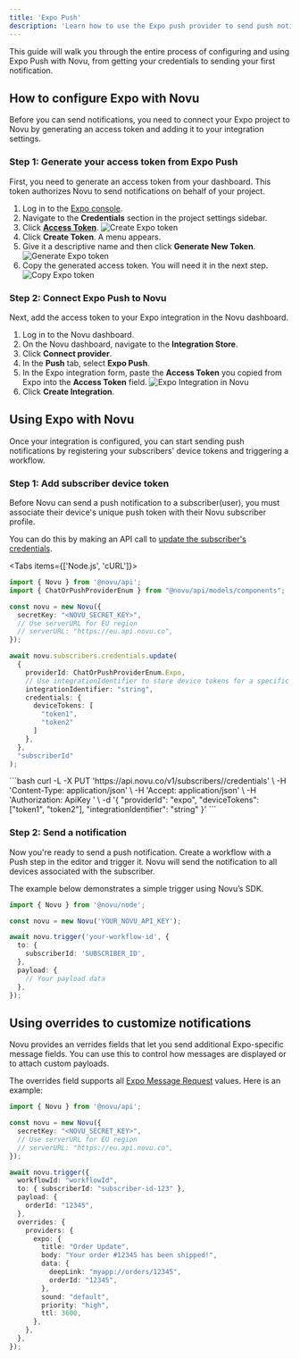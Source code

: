 ```yaml
---
title: 'Expo Push'
description: 'Learn how to use the Expo push provider to send push notifications using Novu'
---
```


This guide will walk you through the entire process of configuring and using Expo Push with Novu, from getting your credentials to sending your first notification.

## How to configure Expo with Novu

Before you can send notifications, you need to connect your Expo project to Novu by generating an access token and adding it to your integration settings.

### Step 1: Generate your access token from Expo Push

First, you need to generate an access token from your dashboard. This token authorizes Novu to send notifications on behalf of your project.

1. Log in to the <a href="https://expo.dev/" target="_blank" rel="noopener noreferrer">Expo console</a>.
2. Navigate to the **Credentials** section in the project settings sidebar.
3. Click <a href="https://expo.dev/settings/access-tokens" target="_blank" rel="noopener noreferrer">**Access Token**</a>.
![Create Expo token](/images/channels-and-providers/push/expo-push/create-token.png)
4. Click **Create Token**. A menu appears.
5. Give it a descriptive name and then click **Generate New Token**.
![Generate Expo token](/images/channels-and-providers/push/expo-push/generate-token.png)
6. Copy the generated access token. You will need it in the next step.
![Copy Expo token](/images/channels-and-providers/push/expo-push/copy-token.png)

### Step 2: Connect Expo Push to Novu

Next, add the access token to your Expo integration in the Novu dashboard.

1. Log in to the Novu dashboard.
2. On the Novu dashboard, navigate to the **Integration Store**.
3. Click **Connect provider**.
4. In the **Push** tab, select **Expo Push**.
5. In the Expo integration form, paste the **Access Token** you copied from Expo into the **Access Token** field.
![Expo Integration in Novu](/images/channels-and-providers/push/expo-push/expo-integration.png)
6. Click **Create Integration**.

## Using Expo with Novu

Once your integration is configured, you can start sending push notifications by registering your subscribers' device tokens and triggering a workflow.

### Step 1: Add subscriber device token

Before Novu can send a push notification to a subscriber(user), you must associate their device's unique push token with their Novu subscriber profile.

You can do this by making an API call to [update the subscriber's credentials](/api-reference/subscribers/update-provider-credentials).

<Tabs items={['Node.js', 'cURL']}>
<Tab value="Node.js">
```typescript
import { Novu } from '@novu/api';
import { ChatOrPushProviderEnum } from "@novu/api/models/components";

const novu = new Novu({
  secretKey: "<NOVU_SECRET_KEY>",
  // Use serverURL for EU region
  // serverURL: "https://eu.api.novu.co",
});

await novu.subscribers.credentials.update(
  {
    providerId: ChatOrPushProviderEnum.Expo,
    // Use integrationIdentifier to store device tokens for a specific integration
    integrationIdentifier: "string",
    credentials: {
      deviceTokens: [
        "token1",
        "token2"
      ]
    },
  },
  "subscriberId"
);
```
</Tab>
<Tab value="cURL">
```bash
curl -L -X PUT 'https://api.novu.co/v1/subscribers/<SUBSCRIBER_ID>/credentials' \
-H 'Content-Type: application/json' \
-H 'Accept: application/json' \
-H 'Authorization: ApiKey <NOVU_SECRET_KEY>' \
-d '{
  "providerId": "expo",
  "deviceTokens": ["token1", "token2"],
  "integrationIdentifier": "string"
}'
```
</Tab>
</Tabs>


### Step 2: Send a notification

Now you're ready to send a push notification. Create a workflow with a Push step in the editor and trigger it. Novu will send the notification to all devices associated with the subscriber. 

The example below demonstrates a simple trigger using Novu’s SDK.

```typescript
import { Novu } from '@novu/node';

const novu = new Novu('YOUR_NOVU_API_KEY');

await novu.trigger('your-workflow-id', {
  to: {
    subscriberId: 'SUBSCRIBER_ID',
  },
  payload: {
    // Your payload data
  },
});
```

## Using overrides to customize notifications

Novu provides an verrides fields that let you send additional Expo-specific message fields. You can use this to control how messages are displayed or to attach custom payloads.

The overrides field supports all <a href="https://docs.expo.dev/push-notifications/sending-notifications/#message-request-format" target="_blank" rel="noopener noreferrer">Expo Message Request</a> values. Here is an example:

```typescript
import { Novu } from '@novu/api';

const novu = new Novu({
  secretKey: "<NOVU_SECRET_KEY>",
  // Use serverURL for EU region
  // serverURL: "https://eu.api.novu.co",
});

await novu.trigger({
  workflowId: "workflowId",
  to: { subscriberId: "subscriber-id-123" },
  payload: {
    orderId: "12345",
  },
  overrides: {
    providers: {
      expo: {
        title: "Order Update",
        body: "Your order #12345 has been shipped!",
        data: {
          deepLink: "myapp://orders/12345",
          orderId: "12345",
        },
        sound: "default",
        priority: "high",
        ttl: 3600,
      },
    },
  },
});
```